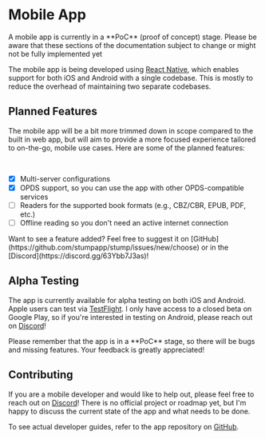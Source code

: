 
# Mobile App

<Callout emoji="🚧">
	A mobile app is currently in a **PoC** (proof of concept) stage. Please be aware that these
	sections of the documentation subject to change or might not be fully implemented yet
</Callout>

The mobile app is being developed using [React Native](https://reactnative.dev/), which enables support for both iOS and Android with a single codebase. This is mostly to reduce the overhead of maintaining two separate codebases.

## Planned Features

The mobile app will be a bit more trimmed down in scope compared to the built in web app, but will aim to provide a more focused experience tailored to on-the-go, mobile use cases. Here are some of the planned features:

<br />

- [x] Multi-server configurations
- [x] OPDS support, so you can use the app with other OPDS-compatible services
- [ ] Readers for the supported book formats (e.g., CBZ/CBR, EPUB, PDF, etc.)
- [ ] Offline reading so you don't need an active internet connection

<Callout emoji="🚀">
	Want to see a feature added? Feel free to suggest it on
	[GitHub](https://github.com/stumpapp/stump/issues/new/choose) or in the
	[Discord](https://discord.gg/63Ybb7J3as)!
</Callout>

## Alpha Testing

The app is currently available for alpha testing on both iOS and Android. Apple users can test via [TestFlight](https://testflight.apple.com/join/a4srR634). I only have access to a closed beta on Google Play, so if you're interested in testing on Android, please reach out on [Discord](https://discord.gg/63Ybb7J3as)!

<Callout emoji="ℹ️" type="info">
	Please remember that the app is in a **PoC** stage, so there will be bugs and missing features.
	Your feedback is greatly appreciated!
</Callout>

## Contributing

If you are a mobile developer and would like to help out, please feel free to reach out on [Discord](https://discord.gg/63Ybb7J3as)! There is no official project or roadmap yet, but I'm happy to discuss the current state of the app and what needs to be done.

To see actual developer guides, refer to the app repository on [GitHub](https://github.com/stumpapp/stump/blob/experimental/apps/expo/README.md).

